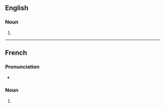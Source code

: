 ==English==

===Noun===
{{head|en|noun form}}

# {{plural of|en|amputation}}

----

==French==

===Pronunciation===
* {{audio|fr|LL-Q150 (fra)-Lyokoï-amputations.wav|Audio}}

===Noun===
{{head|fr|noun form|g=f}}

# {{plural of|fr|amputation}}